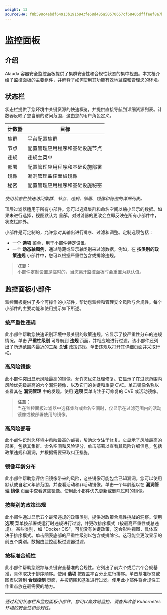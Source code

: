```yaml
---
weight: 13
sourceSHA: f8b598c4ebdf64913b191b942fe68d485a50570657cf68406dfffeef8a7b42c5
---
```


# 监控面板

## 介绍

Alauda 容器安全监控面板提供了集群安全性和合规性状态的集中视图。本文档介绍了监控面板的主要组件，并解释了如何使用其功能有效地监控和管理您的环境。

## 状态栏

状态栏提供了您环境中关键资源的快速概览，并提供直接导航到详细资源列表。计数器反映了您当前的访问范围，这由您的用户角色定义。

| 计数器     | 目标                                                             |
| ----------- | ----------------------------------------------------------------- |
| 集群       | 平台配置集群                                                     |
| 节点       | 配置管理应用程序和基础设施节点                                   |
| 违规       | 违规主菜单                                                       |
| 部署       | 配置管理应用程序和基础设施部署                                   |
| 镜像       | 漏洞管理监控面板镜像                                           |
| 秘密       | 配置管理应用程序和基础设施秘密                                   |

*使用状态栏快速访问集群、节点、违规、部署、镜像和秘密的详细列表。*

顶层过滤器适用于所有小部件。您可以选择集群和命名空间以缩小显示的数据。如果未进行选择，视图默认为 **全部**。对过滤器的更改会立即反映在所有小部件中，状态栏除外。

小部件是可定制的，允许您对其输出进行排序、过滤和调整。定制选项包括：

- 一个 **选项** 菜单，用于小部件特定设置。
- 一个 **动态轴图例**，通过隐藏或显示轴类别来过滤数据。例如，在 **按类别的政策违规** 小部件中，您可以根据严重性包含或排除违规。

> **注意：**\
> 小部件定制设置是临时的，当您离开监控面板时会重置为默认值。

## 监控面板小部件

监控面板提供了多个可操作的小部件，帮助您监控和管理安全风险与合规性。每个小部件的主要功能和使用提示如下所述。

### 按严重性违规

此小部件帮助您快速识别环境中最关键的政策违规。它显示了按严重性分布的违规情况。单击 **严重性级别** 可导航到 **违规** 页面，并相应地进行过滤。该小部件还列出了所选范围内最近的三条 **关键** 政策违规。单击违规以打开其详细页面并采取行动。

### 高风险镜像

此小部件突出显示风险最高的镜像，允许您优先处理修复。它显示了在过滤范围内风险优先级最高的六个漏洞镜像，以及它们的关键和重要 CVE。单击镜像名称以查看其在 **漏洞管理** 中的发现。使用 **选项** 菜单专注于可修复的 CVE 或活动镜像。

> **注意：**\
> 当在监控面板过滤器中选择集群或命名空间时，仅显示在过滤范围内的活动镜像或被部署使用的镜像。

### 高风险部署

此小部件识别您环境中风险最高的部署，帮助您专注于修复。它显示了风险最高的部署，包括其集群、命名空间和风险评分。单击部署以查看其风险详细信息，包括政策违规和漏洞，并根据需要采取纠正措施。

### 镜像年龄分布

此小部件帮助您评估旧镜像带来的风险，这些镜像可能包含已知漏洞。您可以使用默认或自定义年龄范围，并查看活动和非活动镜像。单击一个年龄组以在 **漏洞管理** **镜像** 页面中查看这些镜像。使用此小部件优先更新或删除过时的镜像。

### 按类别的政策违规

此小部件通过显示五个最常违规的政策类别，提供对政策合规性挑战的洞察。使用 **选项** 菜单按部署或运行时违规进行过滤，并更改排序模式（按最高严重性或总违规）。某些类别，如 "Docker CIS"，可能没有关键政策，这会影响视图，具体取决于排序模式。单击图表底部的严重性级别以包含或排除它。这可能会更改显示的前五个类别。数据由监控面板过滤器过滤。

### 按标准合规性

此小部件帮助您跟踪与关键安全基准的合规性。它列出了前六个或后六个合规基准，具体取决于排序顺序。使用 **选项** 按覆盖率百分比进行排序。单击基准标签或图表以转到 **合规控制** 页面，并按范围和基准进行过滤。使用此小部件将合规性工作重点放在最需要的地方。

---

*通过利用状态栏和监控面板小部件，您可以高效地监控、调查和改善 Kubernetes 环境的安全性和合规性。*
